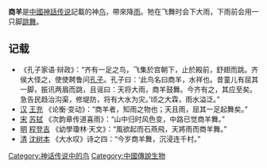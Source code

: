 '''商羊'''是[[中國神話|中國神話]][[传说|传说]]記載的神[[鸟|鸟]]，帶來降[[雨|雨]]。牠在飞舞时会下大雨，下雨前会用一只脚[[跳舞|跳舞]]。

== 记载 ==
*《孔子家语·辩政》：“齐有一足之鸟，飞集於宫朝下，止於殿前，舒翅而跳。齐侯大怪之，使使聘鲁问[[孔子|孔子]]。孔子曰：‘此鸟名曰商羊，水祥也。昔童儿有屈其一脚，振讯两眉而跳，且谣曰：天将大雨，商羊鼓舞。今齐有之，其应至矣。急告民趋治沟渠，修堤防，将有大水为灾。’顷之大霖，雨水溢泛。”
*[[汉|汉]] [[王充|王充]] 《论衡·变动》：“商羊者，知雨之物也；天且雨，屈其一足起舞矣。” 
*[[宋|宋]] [[苏轼|苏轼]] 《次韵章传道喜雨》：“山中归时风色变，中路已觉商羊舞。”
*[[明|明]] [[程登吉|程登吉]] 《幼學瓊林·天文》：“風欲起而石燕飛，天將雨而商羊舞。”
*[[清|清]] [[沈树本|沈树本]] 《大水叹》诗之四：“今岁商羊舞，沉浸连千村。” 

[[Category:神话传说中的鸟|Category:神话传说中的鸟]]
[[Category:中國傳說生物|Category:中國傳說生物]]